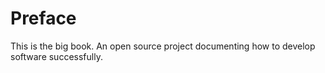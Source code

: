 # Preface {.unnumbered}

This is the big book. An open source project documenting how to develop software successfully. 
